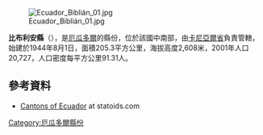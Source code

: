 [[Image:Ecuador_Biblián_01.jpg|right]]

'''比布利安縣'''（{{lang-es|Cantón Biblián}}），是[[厄瓜多爾|厄瓜多爾]]的縣份，位於該國中南部，由[[卡尼亞爾省|卡尼亞爾省]]負責管轄，始建於1944年8月1日，面積205.3平方公里，海拔高度2,608米，2001年人口20,727，人口密度每平方公里91.31人。

==參考資料==
*[http://www.statoids.com/yec.html Cantons of Ecuador] {{Wayback|url=http://www.statoids.com/yec.html |date=20110628180130 }} at statoids.com

{{厄瓜多爾縣份}}

[[Category:厄瓜多爾縣份|Category:厄瓜多爾縣份]]


{{Ecuador-geo-stub}}